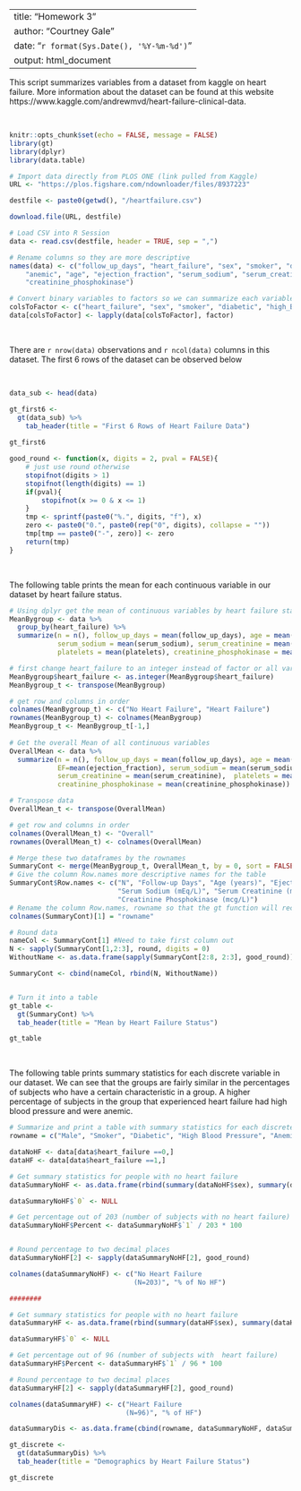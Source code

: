 
---
title: "Homework 3"
author: "Courtney Gale"
date: "`r format(Sys.Date(), '%Y-%m-%d')`"
output: html_document
---

This script summarizes variables from a dataset from kaggle on heart failure. More information about the dataset can be found at this website https://www.kaggle.com/andrewmvd/heart-failure-clinical-data. 

$~$


```r
knitr::opts_chunk$set(echo = FALSE, message = FALSE)
library(gt)
library(dplyr)
library(data.table)
```

```r
# Import data directly from PLOS ONE (link pulled from Kaggle)
URL <- "https://plos.figshare.com/ndownloader/files/8937223"

destfile <- paste0(getwd(), "/heartfailure.csv")

download.file(URL, destfile)

# Load CSV into R Session
data <- read.csv(destfile, header = TRUE, sep = ",")
```

```r
# Rename columns so they are more descriptive
names(data) <- c("follow_up_days", "heart_failure", "sex", "smoker", "diabetic", "high_BP", 
	"anemic", "age", "ejection_fraction", "serum_sodium", "serum_creatinine", "platelets", 
	"creatinine_phosphokinase")

# Convert binary variables to factors so we can summarize each variable correctly
colsToFactor <- c("heart_failure", "sex", "smoker", "diabetic", "high_BP", "anemic")
data[colsToFactor] <- lapply(data[colsToFactor], factor)

```

$~$

There are `r nrow(data)` observations and `r ncol(data)` columns in this dataset.
The first 6 rows of the dataset can be observed below

$~$

```r
data_sub <- head(data)

gt_first6 <-
  gt(data_sub) %>%
    tab_header(title = "First 6 Rows of Heart Failure Data")
  
gt_first6
```

```r
good_round <- function(x, digits = 2, pval = FALSE){
    # just use round otherwise
    stopifnot(digits > 1)
    stopifnot(length(digits) == 1)
    if(pval){
        stopifnot(x >= 0 & x <= 1)
    }
    tmp <- sprintf(paste0("%.", digits, "f"), x)
    zero <- paste0("0.", paste0(rep("0", digits), collapse = ""))
    tmp[tmp == paste0("-", zero)] <- zero
    return(tmp)
}
```

$~$

The following table prints the mean for each continuous variable in our dataset by heart failure status.

```r
# Using dplyr get the mean of continuous variables by heart failure status
MeanBygroup <- data %>%
  group_by(heart_failure) %>%
  summarize(n = n(), follow_up_days = mean(follow_up_days), age = mean(age), EF =mean(ejection_fraction), 
            serum_sodium = mean(serum_sodium), serum_creatinine = mean(serum_creatinine), 
            platelets = mean(platelets), creatinine_phosphokinase = mean(creatinine_phosphokinase)) 

# first change heart_failure to an integer instead of factor or all variables will become factors after transposing
MeanBygroup$heart_failure <- as.integer(MeanBygroup$heart_failure)
MeanBygroup_t <- transpose(MeanBygroup)

# get row and columns in order
colnames(MeanBygroup_t) <- c("No Heart Failure", "Heart Failure")
rownames(MeanBygroup_t) <- colnames(MeanBygroup)
MeanBygroup_t <- MeanBygroup_t[-1,]
  
# Get the overall Mean of all continuous variables
OverallMean <- data %>%
  summarize(n = n(), follow_up_days = mean(follow_up_days), age = mean(age),
            EF=mean(ejection_fraction), serum_sodium = mean(serum_sodium),
            serum_creatinine = mean(serum_creatinine),  platelets = mean(platelets),
            creatinine_phosphokinase = mean(creatinine_phosphokinase))

# Transpose data
OverallMean_t <- transpose(OverallMean)

# get row and columns in order
colnames(OverallMean_t) <- "Overall"
rownames(OverallMean_t) <- colnames(OverallMean)

# Merge these two dataframes by the rownames
SummaryCont <- merge(MeanBygroup_t, OverallMean_t, by = 0, sort = FALSE)
# Give the column Row.names more descriptive names for the table
SummaryCont$Row.names <- c("N", "Follow-up Days", "Age (years)", "Ejection Fraction (%)",
                           "Serum Sodium (mEq/L)", "Serum Creatinine (mg/dL)", "Platelets (kiloplatelets/mL)",
                           "Creatinine Phosphokinase (mcg/L)")
# Rename the column Row.names, rowname so that the gt function will recognize it
colnames(SummaryCont)[1] = "rowname"

# Round data 
nameCol <- SummaryCont[1] #Need to take first column out
N <- sapply(SummaryCont[1,2:3], round, digits = 0)
WithoutName <- as.data.frame(sapply(SummaryCont[2:8, 2:3], good_round)) #Round

SummaryCont <- cbind(nameCol, rbind(N, WithoutName))


# Turn it into a table
gt_table <- 
  gt(SummaryCont) %>%
  tab_header(title = "Mean by Heart Failure Status")

gt_table
```




$~$

The following table prints summary statistics for each discrete variable in our dataset. We can see that the groups are fairly similar in the percentages of subjects who have a certain characteristic in a group. A higher percentage of subjects in the group that experienced heart failure had high blood pressure and were anemic. 

```r
# Summarize and print a table with summary statistics for each discrete variable
rowname = c("Male", "Smoker", "Diabetic", "High Blood Pressure", "Anemic")

dataNoHF <- data[data$heart_failure ==0,]
dataHF <- data[data$heart_failure ==1,]

# Get summary statistics for people with no heart failure
dataSummaryNoHF <- as.data.frame(rbind(summary(dataNoHF$sex), summary(dataNoHF$smoker), summary(dataNoHF$diabetic), summary(dataNoHF$high_BP), summary(dataNoHF$anemic)))

dataSummaryNoHF$`0` <- NULL

# Get percentage out of 203 (number of subjects with no heart failure)
dataSummaryNoHF$Percent <- dataSummaryNoHF$`1` / 203 * 100


# Round percentage to two decimal places
dataSummaryNoHF[2] <- sapply(dataSummaryNoHF[2], good_round)

colnames(dataSummaryNoHF) <- c("No Heart Failure 
                               (N=203)", "% of No HF")

########

# Get summary statistics for people with no heart failure
dataSummaryHF <- as.data.frame(rbind(summary(dataHF$sex), summary(dataHF$smoker), summary(dataHF$diabetic), summary(dataHF$high_BP), summary(dataHF$anemic)))

dataSummaryHF$`0` <- NULL

# Get percentage out of 96 (number of subjects with  heart failure)
dataSummaryHF$Percent <- dataSummaryHF$`1` / 96 * 100

# Round percentage to two decimal places
dataSummaryHF[2] <- sapply(dataSummaryHF[2], good_round)

colnames(dataSummaryHF) <- c("Heart Failure
                             (N=96)", "% of HF")

dataSummaryDis <- as.data.frame(cbind(rowname, dataSummaryNoHF, dataSummaryHF))

gt_discrete <- 
  gt(dataSummaryDis) %>%
  tab_header(title = "Demographics by Heart Failure Status")

gt_discrete
```
 
 $~$

<!-- 
	Names of Classmates in Breakout Room on 9/17/20
	where 0 = not present/did not say anything, 1 = present
	Weijia Qian - 1 
	Wenlu Ye - 1
	Ziyin Tang - 1
-->
